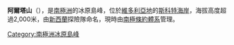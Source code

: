 {{Coord|77|54|S|160|51|E|display=title}}

'''阿爾塔山'''（{{lang-en|Altar Mountain}}），是[[南極洲|南極洲]]的冰原島峰，位於[[維多利亞地|維多利亞地]]的[[斯科特海岸|斯科特海岸]]，海拔高度超過2,000米，由[[新西蘭|新西蘭]]探險隊命名，現時由[[南極條約體系|南極條約體系]]管理。

{{DEFAULTSORT:Altar Mountain}}
[[Category:南極洲冰原島峰|Category:南極洲冰原島峰]]


{{ScottCoast-geo-stub}}